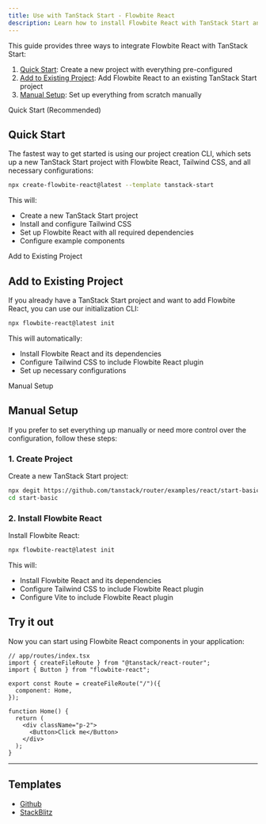 ```yaml
---
title: Use with TanStack Start - Flowbite React
description: Learn how to install Flowbite React with TanStack Start and start developing with the modern type-safe framework for React applications
---
```


This guide provides three ways to integrate Flowbite React with TanStack Start:

1. [Quick Start](#quick-start): Create a new project with everything pre-configured
2. [Add to Existing Project](#add-to-existing-project): Add Flowbite React to an existing TanStack Start project
3. [Manual Setup](#manual-setup): Set up everything from scratch manually

<TextDivider>Quick Start (Recommended)</TextDivider>

## Quick Start

The fastest way to get started is using our project creation CLI, which sets up a new TanStack Start project with Flowbite React, Tailwind CSS, and all necessary configurations:

```bash
npx create-flowbite-react@latest --template tanstack-start
```

This will:

- Create a new TanStack Start project
- Install and configure Tailwind CSS
- Set up Flowbite React with all required dependencies
- Configure example components

<TextDivider>Add to Existing Project</TextDivider>

## Add to Existing Project

If you already have a TanStack Start project and want to add Flowbite React, you can use our initialization CLI:

```bash
npx flowbite-react@latest init
```

This will automatically:

- Install Flowbite React and its dependencies
- Configure Tailwind CSS to include Flowbite React plugin
- Set up necessary configurations

<TextDivider>Manual Setup</TextDivider>

## Manual Setup

If you prefer to set everything up manually or need more control over the configuration, follow these steps:

### 1. Create Project

Create a new TanStack Start project:

```bash
npx degit https://github.com/tanstack/router/examples/react/start-basic start-basic
cd start-basic
```

### 2. Install Flowbite React

Install Flowbite React:

```bash
npx flowbite-react@latest init
```

This will:

- Install Flowbite React and its dependencies
- Configure Tailwind CSS to include Flowbite React plugin
- Configure Vite to include Flowbite React plugin

## Try it out

Now you can start using Flowbite React components in your application:

```tsx
// app/routes/index.tsx
import { createFileRoute } from "@tanstack/react-router";
import { Button } from "flowbite-react";

export const Route = createFileRoute("/")({
  component: Home,
});

function Home() {
  return (
    <div className="p-2">
      <Button>Click me</Button>
    </div>
  );
}
```

<hr />

## Templates

- [Github](https://github.com/themesberg/flowbite-react-template-tanstack-start)
- [StackBlitz](https://stackblitz.com/edit/flowbite-react-template-tanstack-start)
